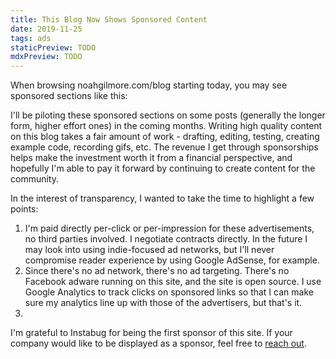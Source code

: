 ```yaml
---
title: This Blog Now Shows Sponsored Content
date: 2019-11-25
tags: ads
staticPreview: TODO
mdxPreview: TODO
---
```


When browsing noahgilmore.com/blog starting today, you may see sponsored sections like this:

<Instabug />

I'll be piloting these sponsored sections on some posts (generally the longer form, higher effort ones) in the coming months. Writing high quality content on this blog takes a fair amount of work - drafting, editing, testing, creating example code, recording gifs, etc. The revenue I get through sponsorships helps make the investment worth it from a financial perspective, and hopefully I'm able to pay it forward by continuing to create content for the community.

In the interest of transparency, I wanted to take the time to highlight a few points:

1. I'm paid directly per-click or per-impression for these advertisements, no third parties involved. I negotiate contracts directly. In the future I may look into using indie-focused ad networks, but I'll never compromise reader experience by using Google AdSense, for example.
2. Since there's no ad network, there's no ad targeting. There's no Facebook adware running on this site, and the site is open source. I use Google Analytics to track clicks on sponsored links so that I can make sure my analytics line up with those of the advertisers, but that's it.
3. 

I'm grateful to Instabug for being the first sponsor of this site. If your company would like to be displayed as a sponsor, feel free to [reach out](mailto:noah@noahgilmore.com).